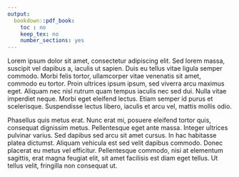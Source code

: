 ```yaml
---
output:
  bookdown::pdf_book:
    toc : no
    keep_tex: no
    number_sections: yes
---
```


<!-- Remember, It can't be longer than 150 words! -->

Lorem ipsum dolor sit amet, consectetur adipiscing elit. Sed lorem massa, suscipit vel dapibus a, iaculis ut sapien. Duis eu tellus vitae ligula semper commodo. Morbi felis tortor, ullamcorper vitae venenatis sit amet, commodo eu tortor. Proin ultrices ipsum ipsum, sed viverra arcu maximus eget. Aliquam nec nisl rutrum quam tempus iaculis nec sed dui. Nulla vitae imperdiet neque. Morbi eget eleifend lectus. Etiam semper id purus et scelerisque. Suspendisse lectus libero, iaculis et arcu vel, mattis mollis odio.

Phasellus quis metus erat. Nunc erat mi, posuere eleifend tortor quis, consequat dignissim metus. Pellentesque eget ante massa. Integer ultrices pulvinar varius. Sed dapibus sed arcu sit amet cursus. In hac habitasse platea dictumst. Aliquam vehicula est sed velit dapibus commodo. Donec placerat eu metus vel efficitur. Pellentesque commodo, nisi at elementum sagittis, erat magna feugiat elit, sit amet facilisis est diam eget tellus. Ut tellus velit, fringilla non consequat ut.


